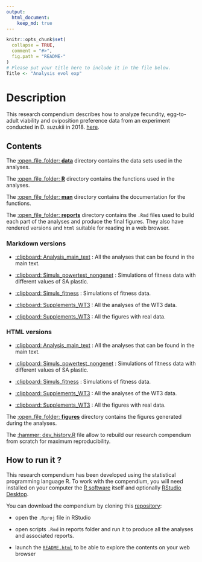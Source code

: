 ```yaml
---
output: 
  html_document:
    keep_md: true
---
```


<!-- README.md is generated from README.Rmd. Please edit that file -->

```r
knitr::opts_chunk$set(
  collapse = TRUE,
  comment = "#>",
  fig.path = "README-"
)
# Please put your title here to include it in the file below.
Title <- "Analysis evol exp"
```

# Description


This research compendium describes how to analyze fecundity, egg-to-adult viability and oviposition preference data from an experiment conducted in D. suzukii in 2018. [here](https://github.com/nrode/NatPop2021).


## Contents

The [:open_file_folder: **data**](data/) directory contains the data sets used in the analyses. 

The [:open_file_folder: **R**](R/) directory contains the functions used in the analyses.

The [:open_file_folder: **man**](man/) directory contains the documentation for the functions.
  
The [:open_file_folder: **reports**](reports/) directory contains the `.Rmd` files used to build each part of the analyses and produce the final figures. They also have rendered versions and `html` suitable for reading in a web browser.

### Markdown versions

 - [:clipboard: Analysis_main_text](reports/main_text.Rmd) : All the analyses that can be found in the main text.

 - [:clipboard: Simuls_powertest_nongenet](reports/simuls_powertest_nongenet.Rmd) : Simulations of fitness data with different values of SA plastic.
 
 - [:clipboard: Simuls_fitness](reports/simul_fitness.Rmd) : Simulations of fitness data.
 
 - [:clipboard: Supplements_WT3](reports/supplements_WT3.Rmd) : All the analyses of the WT3 data.
 
 - [:clipboard: Supplements_WT3](reports/supplements_WT3.Rmd) : All the figures with real data. 
 
 
### HTML versions

 - [:clipboard: Analysis_main_text](reports/main_text.html) : All the analyses that can be found in the main text.

 - [:clipboard: Simuls_powertest_nongenet](reports/simuls_powertest_nongenet.html) : Simulations of fitness data with different values of SA plastic.
 
 - [:clipboard: Simuls_fitness](reports/simul_fitness.html) : Simulations of fitness data.
 
 - [:clipboard: Supplements_WT3](reports/supplements_WT3.html) : All the analyses of the WT3 data.
 
 - [:clipboard: Supplements_WT3](reports/supplements_WT3.html) : All the figures with real data. 

The [:open_file_folder: **figures**](figures/) directory contains the figures generated during the analyses.

The [:hammer: dev_history.R](dev_history.R) file allow to rebuild our research compendium from scratch for maximum reproducibility.


## How to run it ?

This research compendium has been developed using the statistical programming language R. To work with the compendium, you will need
installed on your computer the [R software](https://cloud.r-project.org/)
itself and optionally [RStudio Desktop](https://rstudio.com/products/rstudio/download/).

You can download the compendium by cloning this [repository](https://https://github.com/nrode/AnalysisEvolExp2020):
  
  - open the `.Rproj` file in RStudio

  - open scripts `.Rmd` in reports folder and run it to produce all the analyses and associated reports.
  
  - launch the [`README.html`](README.html) to be able to explore the contents on your web browser


